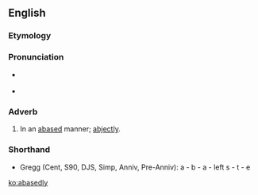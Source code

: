 ==English==

===Etymology===
{{suffix|abased|ly}}

===Pronunciation===
* {{a|RP}} {{IPA|/ə.ˈbeɪs.ɪd.li/}}
* {{a|US}} {{IPA|/ə.ˈbeɪs.ɪd.li/|/ə.ˈbeɪs.əd.li/}}

===Adverb===
{{en-adv}}

# In an [[abase]]d manner; [[abjectly]].

===Shorthand===
* Gregg (Cent, S90, DJS, Simp, Anniv, Pre-Anniv): a - b - a - left s - t - e

[[ko:abasedly]]